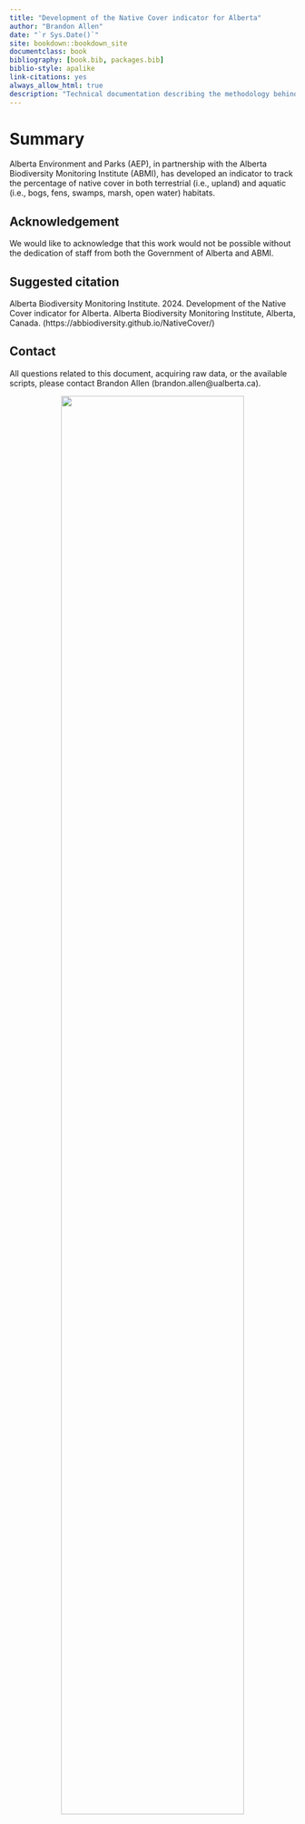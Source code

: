 ```yaml
--- 
title: "Development of the Native Cover indicator for Alberta"
author: "Brandon Allen"
date: "`r Sys.Date()`"
site: bookdown::bookdown_site
documentclass: book
bibliography: [book.bib, packages.bib]
biblio-style: apalike
link-citations: yes
always_allow_html: true
description: "Technical documentation describing the methodology behind the Native Cover indicator."
---
```


# Summary

Alberta Environment and Parks (AEP), in partnership with the Alberta Biodiversity Monitoring Institute (ABMI), has developed an indicator to track the percentage of native cover in both terrestrial (i.e., upland) and aquatic (i.e., bogs, fens, swamps, marsh, open water) habitats.

## Acknowledgement

We would like to acknowledge that this work would not be possible without the dedication of staff from both the Government of Alberta and ABMI.

## Suggested citation

Alberta Biodiversity Monitoring Institute. 2024. Development of the Native Cover indicator for Alberta. Alberta Biodiversity Monitoring Institute, Alberta, Canada. (https://abbiodiversity.github.io/NativeCover/)

## Contact

All questions related to this document, acquiring raw data, or the available scripts, please contact Brandon Allen (brandon.allen@ualberta.ca).

<center>
![](NativeCover_files/figure-html/logo/ABMI-Horizontal-FullColour.png){width=80%}

</center>